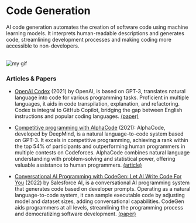# Code Generation

AI code generation automates the creation of software code using machine learning models. It interprets human-readable descriptions and generates code, streamlining development processes and making coding more accessible to non-developers.

<br />

<Image src={myGif} alt="my gif"/>

### Articles & Papers

- [OpenAI Codex](https://openai.com/blog/openai-codex) (2021) by OpenAI, is based on GPT-3, translates natural language into code for various programming tasks. Proficient in multiple languages, it aids in code transpilation, explanation, and refactoring. Codex is integral to GitHub Copilot, bridging the gap between English instructions and popular coding languages. [(paper)](https://arxiv.org/abs/2107.03374)

- [Competitive programming with AlphaCode](https://www.deepmind.com/blog/competitive-programming-with-alphacode) (2021): AlphaCode, developed by DeepMind, is a natural language-to-code system based on GPT-3. It excels in competitive programming, achieving a rank within the top 54% of participants and outperforming human programmers in multiple contests on Codeforces. AlphaCode combines natural language understanding with problem-solving and statistical power, offering valuable assistance to human programmers. [(article)](https://www.science.org/stoken/author-tokens/ST-905/full)

- [Conversational AI Programming with CodeGen: Let AI Write Code For You](https://blog.salesforceairesearch.com/codegen/) (2022) by Salesforce AI, is a conversational AI programming system that generates code based on developer prompts. Operating as a natural language-to-code system, it can sample executable code by adjusting model and dataset sizes, adding conversational capabilities. CodeGen aids programmers at all levels, streamlining the programming process and democratizing software development. [(paper)](https://arxiv.org/abs/2203.13474)